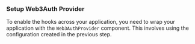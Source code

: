 ### Setup Web3Auth Provider

To enable the hooks across your application, you need to wrap your application with the `Web3AuthProvider` component. This involves using the configuration created in the previous step.
